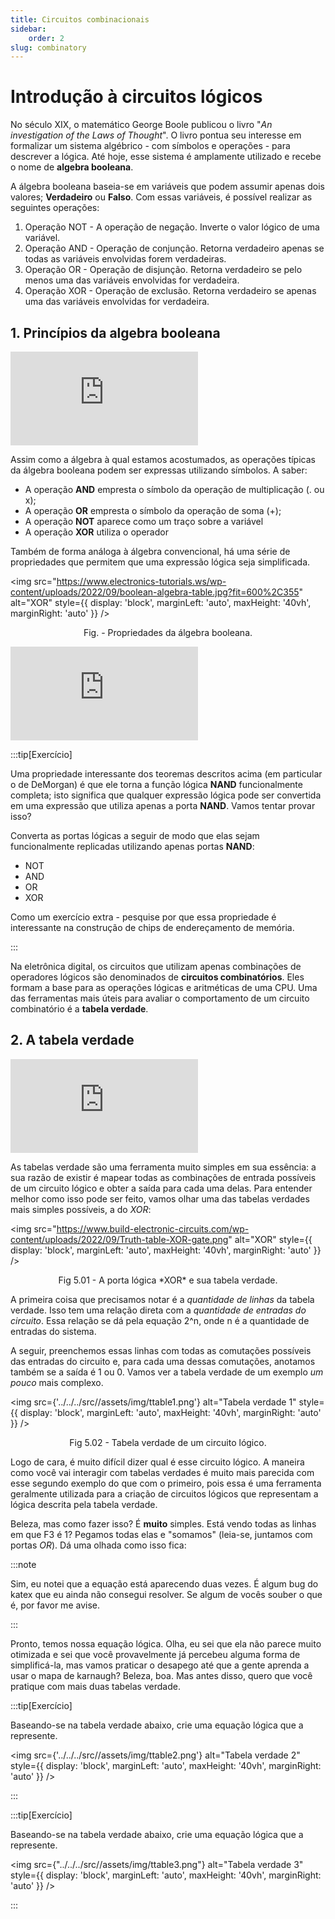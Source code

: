 ```yaml
--- 
title: Circuitos combinacionais
sidebar:
    order: 2
slug: combinatory
---
```


# Introdução à circuitos lógicos

No século XIX, o matemático George Boole publicou o livro "*An investigation of
the Laws of Thought*". O livro pontua seu interesse em formalizar um sistema
algébrico - com símbolos e operações - para descrever a lógica. Até hoje, esse
sistema é amplamente utilizado e recebe o nome de **algebra booleana**.

A álgebra booleana baseia-se em variáveis que podem assumir apenas dois
valores; **Verdadeiro** ou **Falso**. Com essas variáveis, é possível realizar
as seguintes operações:

1. Operação NOT - A operação de negação. Inverte o valor lógico de uma
   variável.
2. Operação AND - Operação de conjunção. Retorna verdadeiro apenas se todas as
   variáveis envolvidas forem verdadeiras.
3. Operação OR - Operação de disjunção. Retorna verdadeiro se pelo menos uma
   das variáveis envolvidas for verdadeira.
4. Operação XOR - Operação de exclusão. Retorna verdadeiro se apenas uma das
   variáveis envolvidas for verdadeira.

## 1. Princípios da algebra booleana

<div style={{ textAlign: 'center' }}>
    <iframe 
        style={{
            display: 'block',
            margin: 'auto',
            width: '100%',
            height: '50vh',
        }}
        src="https://www.youtube.com/embed/EPJf4owqwdA" 
        frameborder="0" 
        allowFullScreen>
    </iframe>
</div>

Assim como a álgebra à qual estamos acostumados, as operações típicas da
álgebra booleana podem ser expressas utilizando símbolos. A saber:

* A operação **AND** empresta o símbolo da operação de multiplicação (. ou  x);
* A operação **OR** empresta o símbolo da operação de soma (+);
* A operação **NOT** aparece como um traço sobre a variável
* A operação **XOR** utiliza o operador

Também de forma análoga à álgebra convencional, há uma série de propriedades
que permitem que uma expressão lógica seja simplificada.

<img 
  src="https://www.electronics-tutorials.ws/wp-content/uploads/2022/09/boolean-algebra-table.jpg?fit=600%2C355"
  alt="XOR"
  style={{ 
    display: 'block',
    marginLeft: 'auto',
    maxHeight: '40vh',
    marginRight: 'auto'
  }} 
/>
<br/>
<p><center>Fig. - Propriedades da álgebra booleana.</center></p>

<div style={{ textAlign: 'center' }}>
    <iframe 
        style={{
            display: 'block',
            margin: 'auto',
            width: '100%',
            height: '50vh',
        }}
        src="https://www.youtube.com/embed/XMCW6NFLMsg" 
        frameborder="0" 
        allowFullScreen>
    </iframe>
</div>

:::tip[Exercício]

Uma propriedade interessante dos teoremas descritos acima (em particular o de
DeMorgan) é que ele torna a função lógica **NAND** funcionalmente completa;
isto significa que qualquer expressão lógica pode ser convertida em uma
expressão que utiliza apenas a porta **NAND**. Vamos tentar provar isso?

Converta as portas lógicas a seguir de modo que elas sejam funcionalmente
replicadas utilizando apenas portas **NAND**:

* NOT
* AND
* OR
* XOR

Como um exercício extra - pesquise por que essa propriedade é interessante na
construção de chips de endereçamento de memória.

:::

Na eletrônica digital, os circuitos que utilizam apenas combinações de
operadores lógicos são denominados de **circuitos combinatórios**. Eles formam
a base para as operações lógicas e aritméticas de uma CPU. Uma das ferramentas
mais úteis para avaliar o comportamento de um circuito combinatório é a
**tabela verdade**.

## 2. A tabela verdade

<div style={{ textAlign: 'center' }}>
    <iframe 
        style={{
            display: 'block',
            margin: 'auto',
            width: '100%',
            height: '50vh',
        }}
        src="https://www.youtube.com/embed/C4MdUQJIhSE" 
        frameborder="0" 
        allowFullScreen>
    </iframe>
</div>

As tabelas verdade são uma ferramenta muito simples em sua essência: a sua
razão de existir é mapear todas as combinações de entrada possíveis de um
circuito lógico e obter a saída para cada uma delas. Para entender melhor como
isso pode ser feito, vamos olhar uma das tabelas verdades mais simples
possíveis, a do *XOR*:

<img 
  src="https://www.build-electronic-circuits.com/wp-content/uploads/2022/09/Truth-table-XOR-gate.png"
  alt="XOR"
  style={{ 
    display: 'block',
    marginLeft: 'auto',
    maxHeight: '40vh',
    marginRight: 'auto'
  }} 
/>
<br/>
<p><center>Fig 5.01 - A porta lógica *XOR* e sua tabela verdade.</center></p>

A primeira coisa que precisamos notar é a *quantidade de linhas* da tabela
verdade. Isso tem uma relação direta com a *quantidade de entradas do
circuito*. Essa relação se dá pela equação 2^n, onde n é a quantidade de
entradas do sistema.

A seguir, preenchemos essas linhas com todas as comutações possíveis das
entradas do circuito e, para cada uma dessas comutações, anotamos também se a
saída é 1 ou 0. Vamos ver a tabela verdade de um exemplo *um pouco* mais
complexo.

<img 
  src={'../../../src//assets/img/ttable1.png'}
  alt="Tabela verdade 1"
  style={{ 
    display: 'block',
    marginLeft: 'auto',
    maxHeight: '40vh',
    marginRight: 'auto'
  }} 
/>
<br/>
<p><center>Fig 5.02 - Tabela verdade de um circuito lógico.</center></p>

Logo de cara, é muito difícil dizer qual é esse circuito lógico. A maneira como
você vai interagir com tabelas verdades é muito mais parecida com esse segundo
exemplo do que com o primeiro, pois essa é uma ferramenta geralmente utilizada
para a criação de circuitos lógicos que representam a lógica descrita pela
tabela verdade.

Beleza, mas como fazer isso? É **muito** simples. Está vendo todas as linhas em
que F3 é 1? Pegamos todas elas e "somamos" (leia-se, juntamos com portas *OR*).
Dá uma olhada como isso fica:

:::note

Sim, eu notei que a equação está aparecendo duas vezes. É algum bug do katex
que eu ainda não consegui resolver. Se algum de vocês souber o que é, por favor
me avise.

:::

Pronto, temos nossa equação lógica. Olha, eu sei que ela não parece muito
otimizada e sei que você provavelmente já percebeu alguma forma de
simplificá-la, mas vamos praticar o desapego até que a gente aprenda a usar o
mapa de karnaugh? Beleza, boa. Mas antes disso, quero que você pratique com
mais duas tabelas verdade.

:::tip[Exercício]

Baseando-se na tabela verdade abaixo, crie uma equação lógica que a represente.

<img 
  src={'../../../src//assets/img/ttable2.png'}
  alt="Tabela verdade 2"
  style={{ 
    display: 'block',
    marginLeft: 'auto',
    maxHeight: '40vh',
    marginRight: 'auto'
  }} 
/>

:::

:::tip[Exercício]

Baseando-se na tabela verdade abaixo, crie uma equação lógica que a represente.

<img 
  src={"../../../src//assets/img/ttable3.png"}
  alt="Tabela verdade 3" 
  style={{ 
    display: 'block',
    marginLeft: 'auto',
    maxHeight: '40vh',
    marginRight: 'auto'
  }} 
/>

:::
